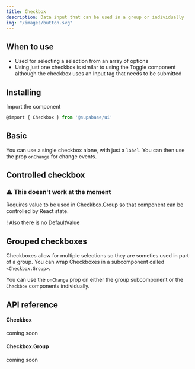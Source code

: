 ```yaml
---
title: Checkbox
description: Data input that can be used in a group or individually
img: "/images/button.svg"
---
```


## When to use

- Used for selecting a selection from an array of options
- Using just one checkbox is similar to using the Toggle component although the checkbox uses an Input tag that needs to be submitted

## Installing

Import the component

```js
@import { Checkbox } from '@supabase/ui'
```

## Basic

You can use a single checkbox alone, with just a `label`. You can then use the prop `onChange` for change events.

<CodeSample sample="CheckboxBasic" v="0" />

## Controlled checkbox

### ⚠️ This doesn't work at the moment

Requires value to be used in Checkbox.Group so that component can be controlled by React state.

! Also there is no DefaultValue

<CodeSample sample="CheckboxControlled" v="0" />

## Grouped checkboxes

Checkboxes allow for multiple selections so they are someties used in part of a group. You can wrap Checkboxes in a subcomponent called `<Checkbox.Group>`.

You can use the `onChange` prop on either the group subcomponent or the `Checkbox` components individually.

<CodeSample sample="CheckboxGrouped" v="0" />

## API reference

#### Checkbox

coming soon

#### Checkbox.Group

coming soon
